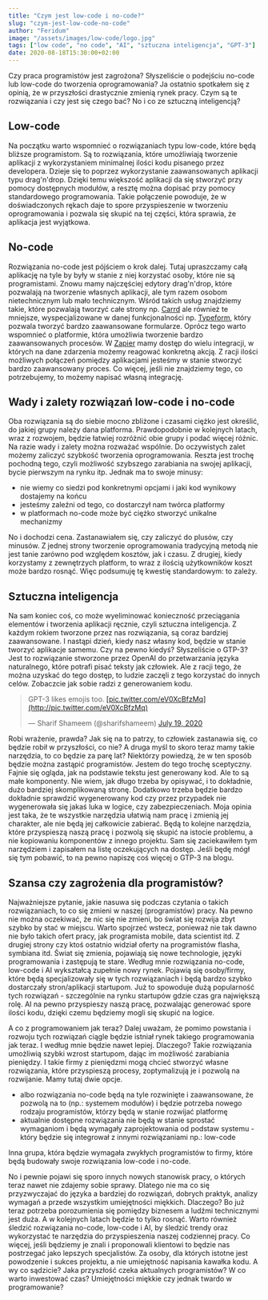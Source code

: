 ```yaml
---
title: "Czym jest low-code i no-code?"
slug: "czym-jest-low-code-no-code"
author: "Feridum"
image: "/assets/images/low-code/logo.jpg"
tags: ["low code", "no code", "AI", "sztuczna inteligencja", "GPT-3"]
date: 2020-08-18T15:30:00+02:00
---
```


Czy praca programistów jest zagrożona? Słyszeliście o podejściu no-code lub low-code do tworzenia oprogramowania? Ja ostatnio spotkałem się z opinią, że w przyszłości drastycznie zmienią rynek pracy. Czym są te rozwiązania i czy jest się czego bać? No i co ze sztuczną inteligencją?



## Low-code

Na początku warto wspomnieć o rozwiązaniach typu low-code, które będą bliższe programistom.  Są to rozwiązania, które umożliwiają tworzenie aplikacji z wykorzystaniem minimalnej ilości kodu pisanego przez developera. Dzieje się to poprzez wykorzystanie zaawansowanych aplikacji typu drag'n'drop. Dzięki temu większość aplikacji da się stworzyć przy pomocy dostępnych modułów, a resztę można dopisać przy pomocy standardowego programowania. Takie połączenie powoduje, że w doświadczonych rękach daje to spore przyspieszenie w tworzeniu oprogramowania i pozwala się skupić na tej części, która sprawia, że aplikacja jest wyjątkowa.

## No-code

Rozwiązania no-code jest pójściem o krok dalej. Tutaj upraszczamy całą aplikację na tyle by były w stanie z niej korzystać osoby, które nie są programistami. Znowu mamy najczęściej edytory drag'n'drop, które pozwalają na tworzenie własnych aplikacji, ale tym razem osobom nietechnicznym lub mało technicznym. Wśród takich usług znajdziemy takie, które pozwalają tworzyć całe strony np. [Carrd](https://carrd.co/) ale również te mniejsze, wyspecjalizowane w danej funkcjonalności np. [Typeform](https://www.typeform.com/), który pozwala tworzyć bardzo zaawansowane formularze. Oprócz tego warto wspomnieć o platformie, która umożliwia tworzenie bardzo zaawansowanych procesów. W [Zapier](https://zapier.com/) mamy dostęp do wielu integracji, w których na dane zdarzenia możemy reagować konkretną akcją. Z racji ilości możliwych połączeń pomiędzy aplikacjami jesteśmy w stanie stworzyć bardzo zaawansowany proces. Co więcej, jeśli nie znajdziemy tego, co potrzebujemy, to możemy napisać własną integrację.

## Wady i zalety rozwiązań low-code i no-code

Oba rozwiązania są do siebie mocno zbliżone i czasami ciężko jest określić, do jakiej grupy należy dana platforma. Prawdopodobnie w kolejnych latach, wraz z rozwojem, będzie łatwiej rozróżnić obie grupy i podać więcej różnic. Na razie wady i zalety można rozważać wspólnie. Do oczywistych zalet możemy zaliczyć szybkość tworzenia oprogramowania. Reszta jest trochę pochodną tego, czyli możliwość szybszego zarabiania na swojej aplikacji, bycie pierwszym na rynku itp. Jednak ma to swoje minusy: 

- nie wiemy co siedzi pod konkretnymi opcjami i jaki kod wynikowy dostajemy na końcu
- jesteśmy zaleźni od tego, co dostarczył nam twórca platformy
- w platformach no-code może być ciężko stworzyć unikalne mechanizmy

No i dochodzi cena. Zastanawiałem się, czy zaliczyć do plusów, czy minusów. Z jednej strony tworzenie oprogramowania tradycyjną metodą nie jest tanie zarówno pod względem kosztów, jak i czasu. Z drugiej, kiedy korzystamy z zewnętrzych platform, to wraz z ilością użytkowników koszt może bardzo rosnąć. Więc podsumuję tę kwestię standardowym: to zależy.

## Sztuczna inteligencja

Na sam koniec coś, co może wyeliminować konieczność przeciągania elementów i tworzenia aplikacji ręcznie, czyli sztuczna inteligencja. Z każdym rokiem tworzone przez nas rozwiązania, są coraz bardziej zaawansowane. I nastąpi dzień, kiedy nasz własny kod, będzie w stanie tworzyć aplikacje samemu. Czy na pewno kiedyś? Słyszeliście o GTP-3? Jest to rozwiązanie stworzone przez OpenAI do przetwarzania języka naturalnego, które potrafi pisać teksty jak człowiek. Ale z racji tego, że można uzyskać do tego dostęp, to ludzie zaczęli z tego korzystać do innych celów. Zobaczcie jak sobie radzi z generowaniem kodu.

<blockquote class="twitter-tweet"><p lang="en" dir="ltr">GPT-3 likes emojis too. <a href="[https://t.co/eV0XcBfzMq](https://t.co/eV0XcBfzMq)">[pic.twitter.com/eV0XcBfzMq](http://pic.twitter.com/eV0XcBfzMq)</a></p>— Sharif Shameem (@sharifshameem) <a href="[https://twitter.com/sharifshameem/status/1284815412949991425?ref_src=twsrc^tfw](https://twitter.com/sharifshameem/status/1284815412949991425?ref_src=twsrc%5Etfw)">July 19, 2020</a></blockquote> <script async src="[https://platform.twitter.com/widgets.js](https://platform.twitter.com/widgets.js)" charset="utf-8"></script>

Robi wrażenie, prawda? Jak się na to patrzy, to człowiek zastanawia się, co będzie robił w przyszłości, co nie? A druga myśl to skoro teraz mamy takie narzędzia, to co będzie za parę lat? Niektórzy powiedzą, że w ten sposób będzie można zastąpić programistów. Jestem do tego trochę sceptyczny. Fajnie się ogląda, jak na podstawie tekstu jest generowany kod. Ale to są małe komponenty. Nie wiem, jak długo trzeba by opisywać, i to dokładnie, dużo bardziej skomplikowaną stronę. Dodatkowo trzeba będzie bardzo dokładnie sprawdzić wygenerowany kod czy przez przypadek nie wygenerowała się jakaś luka w logice, czy zabezpieczeniach. Moja opinia jest taka, że te wszystkie narzędzia ułatwią nam pracę i zmienią jej charakter, ale nie będą jej całkowicie zabierać. Będą to kolejne narzędzia, które przyspieszą naszą pracę i pozwolą się skupić na istocie problemu, a nie kopiowaniu komponentów z innego projektu. Sam się zaciekawiłem tym narzędziem i zapisałem na listę oczekujących na dostęp. Jeśli będę mógł się tym pobawić, to na pewno napiszę coś więcej o GTP-3 na blogu. 

## Szansa czy zagrożenia dla programistów?

Najważniejsze pytanie, jakie nasuwa się podczas czytania o takich rozwiązaniach, to co się zmieni w naszej (programistów) pracy. Na pewno nie można oczekiwać, że nic się nie zmieni, bo świat się rozwija zbyt szybko by stać w miejscu. Warto spojrzeć wstecz, ponieważ nie tak dawno nie było takich ofert pracy, jak programista mobile, data scientist itd. Z drugiej strony czy ktoś ostatnio widział oferty na programistów flasha, symbiana itd. Świat się zmienia, pojawiają się nowe technologie, języki programowania i zastępują te stare. Według mnie rozwiązania no-code, low-code i AI wykształcą zupełnie nowy rynek. Pojawią się osoby/firmy, które będą specjalizowały się w tych rozwiązaniach i będą bardzo szybko dostarczały stron/aplikacji startupom. Już to spowoduje dużą popularność tych rozwiązań - szczególnie na rynku startupów gdzie czas gra największą rolę. AI na pewno przyspieszy naszą pracę, pozwalając generować spore ilości kodu, dzięki czemu będziemy mogli się skupić na logice.

A co z programowaniem jak teraz? Dalej uważam, że pomimo powstania i rozwoju tych rozwiązań ciągle będzie istniał rynek takiego programowania jak teraz. I według mnie będzie nawet lepiej. Dlaczego? Takie rozwiązania umożliwią szybki wzrost startupom, dając im możliwość zarabiania pieniędzy. I takie firmy z pieniędzmi mogą chcieć stworzyć własne rozwiązania, które przyspieszą procesy, zoptymalizują je i pozwolą na rozwijanie.  Mamy tutaj dwie opcje. 

- albo rozwiązania no-code będą na tyle rozwinięte i zaawansowane, że pozwolą na to (np.: systemem modułów) i będzie potrzeba nowego rodzaju programistów, którzy będą w stanie rozwijać platformę
- aktualnie dostępne rozwiązania nie będą w stanie sprostać wymaganiom i będą wymagały zaprojektowania od podstaw systemu - który będzie się integrował z innymi rozwiązaniami np.: low-code

Inna grupa, która będzie wymagała zwykłych programistów to firmy, które będą budowały swoje rozwiązania low-code i no-code. 

No i pewnie pojawi się sporo innych nowych stanowisk pracy, o których teraz nawet nie zdajemy sobie sprawy. Dlatego nie ma co się przyzwyczajać do języka a bardziej do rozwiązań, dobrych praktyk, analizy wymagań a przede wszystkim umiejętności miękkich. Dlaczego? Bo już teraz potrzeba porozumienia się pomiędzy biznesem a ludźmi technicznymi jest duża. A w kolejnych latach będzie to tylko rosnąć. Warto również śledzić rozwiązania no-code, low-code i AI, by śledzić trendy oraz wykorzystać te narzędzia do przyspieszenia naszej codziennej pracy. Co więcej, jeśli będziemy je znali i proponowali klientowi to będzie nas postrzegać jako lepszych specjalistów. Za osoby, dla których istotne jest powodzenie i sukces projektu, a nie umiejętność napisania kawałka kodu. A wy co sądzicie? Jaka przyszłość czeka aktualnych programistów? W co warto inwestować czas? Umiejętności miękkie czy jednak twardo w programowanie?